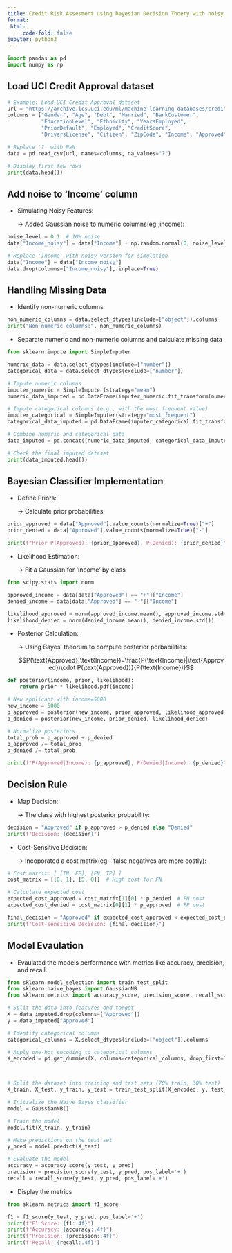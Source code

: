 ```yaml
---
title: Credit Risk Assesment using bayesian Decision Thoery with noisy Financial Data 
format:
 html:
     code-fold: false
jupyter: python3
---
```


```python
import pandas as pd
import numpy as np
```

## Load UCI Credit Approval dataset

```python

# Example: Load UCI Credit Approval dataset
url = "https://archive.ics.uci.edu/ml/machine-learning-databases/credit-screening/crx.data"
columns = ["Gender", "Age", "Debt", "Married", "BankCustomer", 
           "EducationLevel", "Ethnicity", "YearsEmployed", 
           "PriorDefault", "Employed", "CreditScore", 
           "DriversLicense", "Citizen", "ZipCode", "Income", "Approved"]

# Replace '?' with NaN
data = pd.read_csv(url, names=columns, na_values="?")

# Display first few rows
print(data.head())


```

## Add noise to 'Income' column

- Simulating Noisy Features:

  → Added Gaussian noise to numeric columns(eg.,income):

```python
noise_level = 0.1  # 10% noise
data["Income_noisy"] = data["Income"] + np.random.normal(0, noise_level * data["Income"].std(), len(data))

# Replace 'Income' with noisy version for simulation
data["Income"] = data["Income_noisy"]
data.drop(columns=["Income_noisy"], inplace=True)
```

## Handling Missing Data 

- Identify non-numeric columns

```python
non_numeric_columns = data.select_dtypes(include=["object"]).columns
print("Non-numeric columns:", non_numeric_columns)
```

- Separate numeric and non-numeric columns and calculate missing data

```python
from sklearn.impute import SimpleImputer

numeric_data = data.select_dtypes(include=["number"])
categorical_data = data.select_dtypes(exclude=["number"])

# Impute numeric columns
imputer_numeric = SimpleImputer(strategy="mean")
numeric_data_imputed = pd.DataFrame(imputer_numeric.fit_transform(numeric_data), columns=numeric_data.columns)

# Impute categorical columns (e.g., with the most frequent value)
imputer_categorical = SimpleImputer(strategy="most_frequent")
categorical_data_imputed = pd.DataFrame(imputer_categorical.fit_transform(categorical_data), columns=categorical_data.columns)

# Combine numeric and categorical data
data_imputed = pd.concat([numeric_data_imputed, categorical_data_imputed], axis=1)

# Check the final imputed dataset
print(data_imputed.head())
```

## Bayesian Classifier Implementation 

- Define Priors: 

  → Calculate prior probabilities

```python
prior_approved = data["Approved"].value_counts(normalize=True)["+"]
prior_denied = data["Approved"].value_counts(normalize=True)["-"]

print(f"Prior P(Approved): {prior_approved}, P(Denied): {prior_denied}")
```
 
- Likelihood Estimation: 

  → Fit a Gaussian for 'Income' by class

```python
from scipy.stats import norm

approved_income = data[data["Approved"] == "+"]["Income"]
denied_income = data[data["Approved"] == "-"]["Income"]

likelihood_approved = norm(approved_income.mean(), approved_income.std())
likelihood_denied = norm(denied_income.mean(), denied_income.std())
```


- Posterior Calculation: 

  → Using Bayes' theorum to compute posterior porbabilities:

    $$P(\text{Approved}|\text{Income})=\frac{P(\text{Income}|\text{Approved})\cdot P(\text{Approved})}{P(\text{Income})}$$

```python
def posterior(income, prior, likelihood):
    return prior * likelihood.pdf(income)

# New applicant with income=5000
new_income = 5000
p_approved = posterior(new_income, prior_approved, likelihood_approved)
p_denied = posterior(new_income, prior_denied, likelihood_denied)

# Normalize posteriors
total_prob = p_approved + p_denied
p_approved /= total_prob
p_denied /= total_prob

print(f"P(Approved|Income): {p_approved}, P(Denied|Income): {p_denied}")
```

## Decision Rule

- Map Decision:

  → The class with highest posterior probability:

```python
decision = "Approved" if p_approved > p_denied else "Denied"
print(f"Decision: {decision}")
```

- Cost-Sensitive Decision:

  → Incoporated a cost matrix(eg - false negatives are more costly):
  
```python
# Cost matrix: [ [TN, FP], [FN, TP] ]
cost_matrix = [[0, 1], [5, 0]]  # High cost for FN

# Calculate expected cost
expected_cost_approved = cost_matrix[1][0] * p_denied  # FN cost
expected_cost_denied = cost_matrix[0][1] * p_approved  # FP cost

final_decision = "Approved" if expected_cost_approved < expected_cost_denied else "Denied"
print(f"Cost-sensitive Decision: {final_decision}")
```

## Model Evaulation 

- Evaulated the models performance with metrics like accuracy, precision, and recall. 

```python
from sklearn.model_selection import train_test_split
from sklearn.naive_bayes import GaussianNB
from sklearn.metrics import accuracy_score, precision_score, recall_score

# Split the data into features and target
X = data_imputed.drop(columns=["Approved"])
y = data_imputed["Approved"]

# Identify categorical columns
categorical_columns = X.select_dtypes(include=["object"]).columns

# Apply one-hot encoding to categorical columns
X_encoded = pd.get_dummies(X, columns=categorical_columns, drop_first=True)



# Split the dataset into training and test sets (70% train, 30% test)
X_train, X_test, y_train, y_test = train_test_split(X_encoded, y, test_size=0.3, random_state=42)

# Initialize the Naive Bayes classifier
model = GaussianNB()

# Train the model
model.fit(X_train, y_train)

# Make predictions on the test set
y_pred = model.predict(X_test)

# Evaluate the model
accuracy = accuracy_score(y_test, y_pred)
precision = precision_score(y_test, y_pred, pos_label='+')
recall = recall_score(y_test, y_pred, pos_label='+')
```

- Display the metrics

```python
from sklearn.metrics import f1_score

f1 = f1_score(y_test, y_pred, pos_label='+')
print(f"F1 Score: {f1:.4f}")
print(f"Accuracy: {accuracy:.4f}")
print(f"Precision: {precision:.4f}")
print(f"Recall: {recall:.4f}")
```


